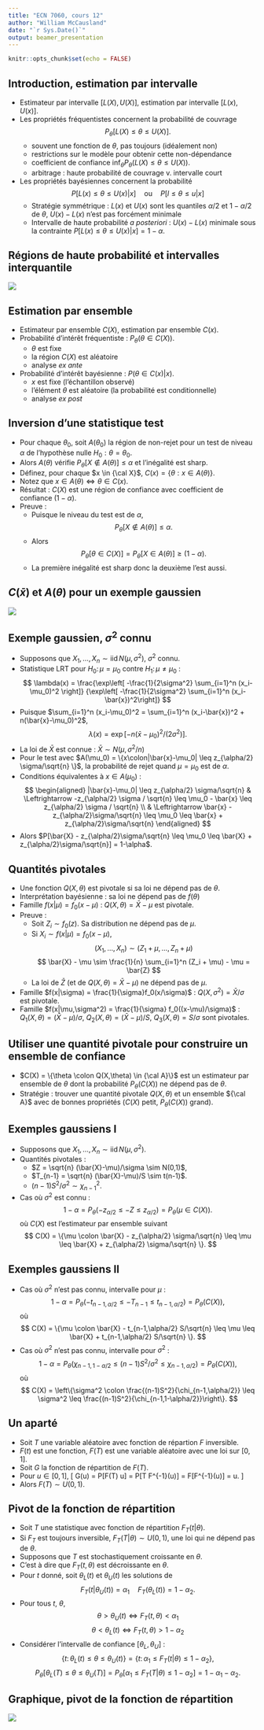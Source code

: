 ```yaml
---
title: "ECN 7060, cours 12"
author: "William McCausland"
date: "`r Sys.Date()`"
output: beamer_presentation
---
```


```r
knitr::opts_chunk$set(echo = FALSE)
```

## Introduction, estimation par intervalle

* Estimateur par intervalle $[L(X),U(X)]$, estimation par intervalle $[L(x),U(x)]$.
* Les propriétés fréquentistes concernent la probabilité de couvrage
$$ P_\theta[L(X) \leq \theta \leq U(X)]. $$
    * souvent une fonction de $\theta$, pas toujours (idéalement non)
    * restrictions sur le modèle pour obtenir cette non-dépendance
    * coefficient de confiance $\inf_\theta P_\theta(L(X)\leq \theta \leq U(X))$.
    * arbitrage : haute probabilité de couvrage v. intervalle court
* Les propriétés bayésiennes concernent la probabilité
$$ P[L(x) \leq \theta \leq U(x)|x] \quad \mbox{ou} \quad P[l\leq \theta \leq u|x] $$
    * Stratégie symmétrique : $L(x)$ et $U(x)$ sont les quantiles $\alpha/2$ et $1-\alpha/2$ de $\theta$, $U(x) - L(x)$ n'est pas forcément minimale
    * Intervalle de haute probabilité *a posteriori* : $U(x) - L(x)$ minimale sous la contrainte $P[L(x) \leq \theta \leq U(x)|x] = 1-\alpha$.

## Régions de haute probabilité et intervalles interquantile

![](./Figures/HPD.png)

## Estimation par ensemble

* Estimateur par ensemble $C(X)$, estimation par ensemble $C(x)$.
* Probabilité d'intérêt fréquentiste : $P_\theta(\theta \in C(X))$.
    - $\theta$ est fixe
    - la région $C(X)$ est aléatoire
    - analyse *ex ante*
* Probabilité d'intérêt bayésienne : $P(\theta \in C(x)|x)$.
    - $x$ est fixe (l'échantillon observé)
    - l'élément $\theta$ est aléatoire (la probabilité est conditionnelle)
    - analyse *ex post*

## Inversion d'une statistique test

* Pour chaque $\theta_0$, soit $A(\theta_0)$ la région de non-rejet pour un test de niveau $\alpha$ de l'hypothèse nulle $H_0:\theta = \theta_0$.
* Alors $A(\theta)$ vérifie $P_\theta[X \notin A(\theta)] \leq \alpha$ et l'inégalité est sharp.
* Définez, pour chaque $x \in {\cal X}$, $C(x) = \{\theta:x \in A(\theta)\}$.
* Notez que $x \in A(\theta) \Leftrightarrow \theta \in C(x)$.
* Résultat : $C(X)$ est une région de confiance avec coefficient de confiance $(1-\alpha)$.
* Preuve :
    * Puisque le niveau du test est de $\alpha$,
    $$ P_\theta[X \notin A(\theta)] \leq \alpha. $$
    * Alors
    $$ P_\theta[\theta \in C(X)] = P_\theta[X \in A(\theta)] \geq (1-\alpha). $$
    * La première inégalité est sharp donc la deuxième l'est aussi.

## $C(\bar{x})$ et $A(\theta)$ pour un exemple gaussien

![](./Figures/Intervalle_Region.png)

## Exemple gaussien, $\sigma^2$ connu

* Supposons que $X_1,\ldots,X_n \sim \mathrm{iid}\, N(\mu,\sigma^2)$, $\sigma^2$ connu.
* Statistique LRT pour $H_0\colon \mu=\mu_0$ contre $H_1\colon \mu \neq \mu_0$ :
$$ \lambda(x) = \frac{\exp\left[ -\frac{1}{2\sigma^2} \sum_{i=1}^n (x_i-\mu_0)^2 \right]}
{\exp\left[ -\frac{1}{2\sigma^2} \sum_{i=1}^n (x_i-\bar{x})^2\right]} $$
* Puisque $\sum_{i=1}^n (x_i-\mu_0)^2 = \sum_{i=1}^n (x_i-\bar{x})^2 + n(\bar{x}-\mu_0)^2$,
$$ \lambda(x) = \exp[-n(\bar{x}-\mu_0)^2/(2\sigma^2)]. $$
* La loi de $\bar{X}$ est connue : $\bar{X} \sim N(\mu, \sigma^2/n)$
* Pour le test avec $A(\mu_0) = \{x\colon|\bar{x}-\mu_0| \leq z_{\alpha/2} \sigma/\sqrt{n} \}$, la probabilité de rejet quand $\mu = \mu_0$ est de $\alpha$.
* Conditions équivalentes à $x \in A(\mu_0)$ :
$$
\begin{aligned}
|\bar{x}-\mu_0| \leq z_{\alpha/2} \sigma/\sqrt{n}
& \Leftrightarrow
-z_{\alpha/2} \sigma / \sqrt{n} \leq \mu_0 - \bar{x} \leq z_{\alpha/2} \sigma / \sqrt{n} \\
& \Leftrightarrow \bar{x} - z_{\alpha/2}\sigma/\sqrt{n} \leq \mu_0 \leq \bar{x} + z_{\alpha/2}\sigma/\sqrt{n}
\end{aligned}
$$
* Alors $P[\bar{X} - z_{\alpha/2}\sigma/\sqrt{n} \leq \mu_0 \leq \bar{X} + z_{\alpha/2}\sigma/\sqrt{n}] = 1-\alpha$.

## Quantités pivotales

* Une fonction $Q(X,\theta)$ est pivotale si sa loi ne dépend pas de $\theta$.
* Interprétation bayésienne : sa loi ne dépend pas de $f(\theta)$
* Famille $f(x|\mu) = f_0(x-\mu)$ : $Q(X,\theta) = \bar{X}-\mu$ est pivotale.
* Preuve :
    * Soit $Z_i \sim f_0(z)$. Sa distribution ne dépend pas de $\mu$.
    * Si $X_i \sim f(x|\mu) = f_0(x-\mu)$,
    $$ (X_1,\ldots,X_n) \sim (Z_1+\mu,\ldots,Z_n+\mu) $$
    $$ \bar{X} - \mu \sim \frac{1}{n} \sum_{i=1}^n (Z_i + \mu) - \mu = \bar{Z} $$
    * La loi de $\bar{Z}$ (et de $Q(X,\theta) = \bar{X}-\mu$) ne dépend pas de $\mu$.
* Famille $f(x|\sigma) = \frac{1}{\sigma}f_0(x/\sigma)$ : $Q(X,\sigma^2) = \bar{X}/\sigma$ est pivotale.
* Famille $f(x|\mu,\sigma^2) = \frac{1}{\sigma} f_0((x-\mu)/\sigma)$ : $Q_1(X,\theta) = (\bar{X}-\mu)/\sigma$, $Q_2(X,\theta) = (\bar{X}-\mu)/S$, $Q_3(X,\theta) = S/\sigma$ sont pivotales.

## Utiliser une quantité pivotale pour construire un ensemble de confiance

* $C(X) = \{\theta \colon Q(X,\theta) \in {\cal A}\}$ est un estimateur par ensemble de $\theta$ dont la probabilité $P_\theta(C(X))$ ne dépend pas de $\theta$.
* Stratégie : trouver une quantité pivotale $Q(X,\theta)$ et un ensemble ${\cal A}$ avec de bonnes propriétés ($C(X)$ petit, $P_\theta(C(X))$ grand).

## Exemples gaussiens I

* Supposons que $X_1,\ldots,X_n \sim \mathrm{iid}\, N(\mu,\sigma^2)$.
* Quantités pivotales :
    * $Z = \sqrt{n} (\bar{X}-\mu)/\sigma \sim N(0,1)$,
    * $T_{n-1} = \sqrt{n} (\bar{X}-\mu)/S \sim t(n-1)$.
    * $(n-1)S^2/\sigma^2 \sim \chi^2_{n-1}$.
* Cas où $\sigma^2$ est connu :
$$ 1-\alpha = P_\theta(-z_{\alpha/2} \leq -Z \leq z_{\alpha/2}) = P_\theta(\mu \in C(X)). $$
où $C(X)$ est l'estimateur par ensemble suivant
$$ C(X) = \{\mu \colon \bar{X} - z_{\alpha/2} \sigma/\sqrt{n} \leq \mu \leq \bar{X} + z_{\alpha/2} \sigma/\sqrt{n} \}. $$

## Exemples gaussiens II

* Cas où $\sigma^2$ n'est pas connu, intervalle pour $\mu$ :
$$ 1-\alpha = P_\theta(-t_{n-1,\alpha/2} \leq -T_{n-1} \leq t_{n-1,\alpha/2}) = P_\theta(C(X)), $$
où
$$ C(X) = \{\mu \colon \bar{X} - t_{n-1,\alpha/2} S/\sqrt{n} \leq \mu \leq \bar{X} + t_{n-1,\alpha/2} S/\sqrt{n} \}. $$
* Cas où $\sigma^2$ n'est pas connu, intervalle pour $\sigma^2$ :
$$ 1-\alpha = P_\theta(\chi_{n-1,1-\alpha/2} \leq (n-1)S^2/\sigma^2 \leq \chi_{n-1,\alpha/2}) = P_\theta(C(X)), $$
où
$$ C(X) = \left\{\sigma^2 \colon \frac{(n-1)S^2}{\chi_{n-1,\alpha/2}} \leq \sigma^2 \leq \frac{(n-1)S^2}{\chi_{n-1,1-\alpha/2}}\right\}. $$

## Un aparté

* Soit $T$ une variable aléatoire avec fonction de répartion $F$ inversible.
* $F(t)$ est une fonction, $F(T)$ est une variable aléatoire avec une loi sur $[0,1]$.
* Soit $G$ la fonction de répartition de $F(T)$.
* Pour $u \in [0,1]$,
\[
  G(u) = P[F(T) \leq u] = P[T \leq F^{-1}(u)] = F[F^{-1}(u)] = u.
\]
* Alors $F(T) \sim U(0,1)$.

## Pivot de la fonction de répartition

* Soit $T$ une statistique avec fonction de répartition $F_T(t|\theta)$.
* Si $F_T$ est toujours inversible, $F_T(T|\theta) \sim U(0,1)$, une loi qui ne dépend pas de $\theta$.
* Supposons que $T$ est stochastiquement croissante en $\theta$.
* C'est à dire que $F_T(t,\theta)$ est décroissante en $\theta$.
* Pour $t$ donné, soit $\theta_L(t)$ et $\theta_U(t)$ les solutions de
$$ F_T(t|\theta_U(t)) = \alpha_1 \quad F_T(\theta_L(t)) = 1-\alpha_2. $$
* Pour tous $t$, $\theta$,
$$ \theta > \theta_U(t) \Leftrightarrow F_T(t,\theta) < \alpha_1 $$
$$ \theta < \theta_L(t) \Leftrightarrow F_T(t,\theta) > 1- \alpha_2 $$
* Considérer l'intervalle de confiance $[\theta_L, \theta_U]$ :
$$ \{t\colon\theta_L(t) \leq \theta \leq \theta_U(t) \}
= \{t\colon \alpha_1 \leq F_T(t|\theta) \leq 1-\alpha_2\}, $$
$$ P_\theta[\theta_L(T) \leq \theta \leq \theta_U(T)] = P_\theta[\alpha_1 \leq F_T(T|\theta) \leq 1-\alpha_2] = 1-\alpha_1-\alpha_2. $$

## Graphique, pivot de la fonction de répartition

![](./Figures/Pivot_cdf.png)